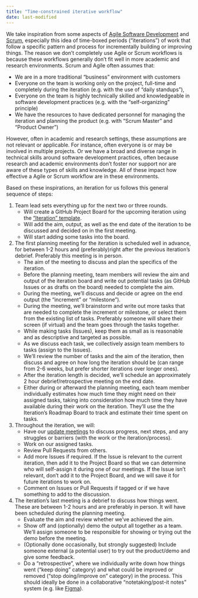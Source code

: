 ```yaml
---
title: "Time-constrained iterative workflow"
date: last-modified
---
```


We take inspiration from some aspects of [Agile Software
Development](https://agilemanifesto.org/) and
[Scrum](https://www.scrum.org/resources/what-scrum-module), especially this idea
of time-boxed periods ("iterations") of work that follow a specific pattern and process
for incrementally building or improving things. The reason we don't completely use Agile or Scrum workflows is because these workflows generally don't fit well in more academic and research environments. Scrum and Agile often assumes that:

- We are in a more traditional "business" environment with customers
- Everyone on the team is working only on the project, full-time and completely during the iteration (e.g. with the use of "daily standups"),
- Everyone on the team is highly technically skilled and knowledgeable in software development practices (e.g. with the "self-organizing" principle)
- We have the resources to have dedicated personnel for managing the iteration and planning the product (e.g. with "Scrum Master" and "Product Owner")

However, often in academic and research settings, these assumptions are not relevant or applicable. For instance, often everyone is or may be involved in multiple projects. Or we have a broad and diverse range in technical skills around software development practices, often because research and academic environments don't foster nor support nor are aware of these types of skills and knowledge. All of these impact how effective a Agile or Scrum workflow are in these environments.

Based on these inspirations, an iteration for us follows this general sequence of steps:

1. Team lead sets everything up for the next two or three rounds.
    - Will create a GitHub Project Board for the upcoming iteration using the ["Iteration" template](https://github.com/orgs/seedcase-project/projects/4).
    - Will add the aim, output, as well as the end date of the iteration to be discussed and decided on in the first meeting.
    - Will start adding some tasks into the board.
2. The first planning meeting for the iteration is scheduled well in advance, for between 1-2 hours and (preferably)right after the previous iteration's debrief. Preferably this meeting is in person.
    - The aim of the meeting to discuss and plan the specifics of the iteration.
    - Before the planning meeting, team members will review the aim and output of the iteration board and write out potential tasks (as GitHub Issues or as drafts on the board) needed to complete the aim.
    - During the meeting, we'll discuss and decide or agree on the end output (the "increment" or "milestone").
    - During the meeting, we'll brainstorm and write out more tasks that are needed to complete the increment or milestone, or select them from the existing list of tasks. Preferably someone will share their screen (if virtual) and the team goes through the tasks together.
    - While making tasks (Issues), keep them as small as is reasonable and as descriptive and targeted as possible.
    - As we discuss each task, we collectively assign team members to tasks (assign to the Issues).
    - We'll review the number of tasks and the aim of the iteration, then discuss and agree on how long the iteration should be (can range from 2-6 weeks, but prefer shorter iterations over longer ones).
    - After the iteration length is decided, we'll schedule an approximately 2 hour debrief/retrospective meeting on the end date.
    - Either during or afterward the planning meeting, each team member individually estimates how much time they might need on their assigned tasks, taking into consideration how much time they have available during their work on the iteration. They'll use the the Iteration's Roadmap Board to track and estimate their time spent on tasks.
3. Throughout the iteration, we will:
    - Have our [update meetings](update-meetings.qmd) to discuss progress, next steps, and any struggles or barriers (with the work or the iteration/process).
    - Work on our assigned tasks.
    - Review Pull Requests from others.
    - Add more Issues if required. If the Issue is relevant to the current iteration, then add it to the Project Board so that we can determine who will self-assign it during one of our meetings. If the Issue isn't relevant, don't add it to the Project Board, and we will save it for future iterations to work on. 
    - Comment on Issues or Pull Requests if tagged or if we have something to add to the discussion.
4. The iteration's last meeting is a debrief to discuss how things went. These are between 1-2 hours and are preferably in person. It will have been scheduled during the planning meeting. 
    - Evaluate the aim and review whether we've achieved the aim.
    - Show off and (optionally) demo the output all together as a team. We'll assign someone to be responsible for showing or trying out the demo before the meeting.
    - (Optionally done occasionally, but strongly suggested) Include someone external (a potential user) to try out the product/demo and give some feedback.
    - Do a "retrospective", where we individually write down how things went ("keep doing" category) and what could be improved or removed ("stop doing/improve on" category) in the process. This should ideally be done in a collaborative "notetaking/post-it notes" system (e.g. like [Figma](https://www.figma.com/)).
